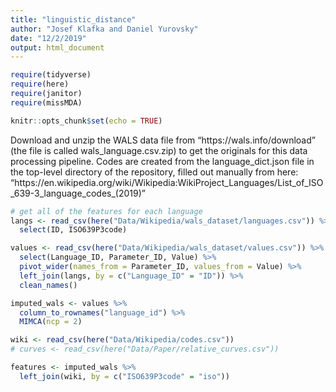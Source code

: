 ```yaml
---
title: "linguistic_distance"
author: "Josef Klafka and Daniel Yurovsky"
date: "12/2/2019"
output: html_document
---
```


```r
require(tidyverse)
require(here)
require(janitor)
require(missMDA)

knitr::opts_chunk$set(echo = TRUE)
```

Download and unzip the WALS data file from "https://wals.info/download" (the file is called wals_language.csv.zip) to get the originals for this data processing pipeline. Codes are created from the language_dict.json file in the top-level directory of the repository, filled out manually from here: "https://en.wikipedia.org/wiki/Wikipedia:WikiProject_Languages/List_of_ISO_639-3_language_codes_(2019)"
```r
# get all of the features for each language
langs <- read_csv(here("Data/Wikipedia/wals_dataset/languages.csv")) %>% 
  select(ID, ISO639P3code)

values <- read_csv(here("Data/Wikipedia/wals_dataset/values.csv")) %>%
  select(Language_ID, Parameter_ID, Value) %>% 
  pivot_wider(names_from = Parameter_ID, values_from = Value) %>% 
  left_join(langs, by = c("Language_ID" = "ID")) %>%
  clean_names()

imputed_wals <- values %>%
  column_to_rownames("language_id") %>%
  MIMCA(ncp = 2)

wiki <- read_csv(here("Data/Wikipedia/codes.csv"))
# curves <- read_csv(here("Data/Paper/relative_curves.csv"))

features <- imputed_wals %>% 
  left_join(wiki, by = c("ISO639P3code" = "iso")) 
```